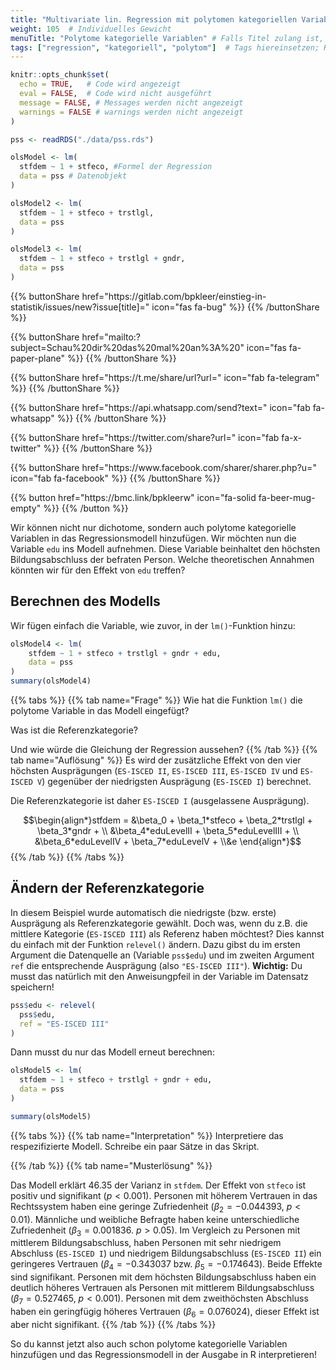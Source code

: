 ```yaml
---
title: "Multivariate lin. Regression mit polytomen kategoriellen Variablen"  # Titel der Seite
weight: 105  # Individuelles Gewicht 
menuTitle: "Polytome kategorielle Variablen" # Falls Titel zulang ist, hier Kurztitel
tags: ["regression", "kategoriell", "polytom"]  # Tags hiereinsetzen; Kurzwort, was auf der Seite passsiert
---
```


```r
knitr::opts_chunk$set(
  echo = TRUE,   # Code wird angezeigt
  eval = FALSE,  # Code wird nicht ausgeführt
  message = FALSE, # Messages werden nicht angezeigt
  warnings = FALSE # warnings werden nicht angezeigt
)

pss <- readRDS("./data/pss.rds")

olsModel <- lm(
  stfdem ~ 1 + stfeco, #Formel der Regression
  data = pss # Datenobjekt
)  

olsModel2 <- lm(
  stfdem ~ 1 + stfeco + trstlgl,   
  data = pss
)      

olsModel3 <- lm(
  stfdem ~ 1 + stfeco + trstlgl + gndr,   
  data = pss
)           
```

{{% buttonShare href=\"https\:\/\/gitlab.com\/bpkleer\/einstieg-in-statistik\/issues\/new?issue[title]=\" icon=\"fas fa-bug\" %}} {{% /buttonShare %}} 

{{% buttonShare href=\"mailto\:?subject=Schau\%20dir\%20das\%20mal\%20an\%3A\%20\" icon=\"fas fa-paper-plane\" %}} {{% /buttonShare %}}

{{% buttonShare href=\"https\:\/\/t.me\/share\/url?url=\" icon=\"fab fa-telegram\" %}} {{% /buttonShare %}}

{{% buttonShare href=\"https\:\/\/api.whatsapp.com\/send?text=\" icon=\"fab fa-whatsapp\" %}} {{% /buttonShare %}}

{{% buttonShare href=\"https\:\/\/twitter.com\/share?url=\" icon=\"fab fa-x-twitter\" %}} {{% /buttonShare %}}

{{% buttonShare href=\"https\:\/\/www.facebook.com\/sharer\/sharer.php?u=\" icon=\"fab fa-facebook\" %}} {{% /buttonShare %}}

{{% button href=\"https\:\/\/bmc.link\/bpkleerw\" icon=\"fa-solid fa-beer-mug-empty\" %}} {{% /button %}}

Wir können nicht nur dichotome, sondern auch polytome kategorielle Variablen in das Regressionsmodell hinzufügen. Wir möchten nun die Variable `edu` ins Modell aufnehmen. Diese Variable beinhaltet den höchsten Bildungsabschluss der befraten Person. Welche theoretischen Annahmen könnten wir für den Effekt von `edu` treffen?

## Berechnen des Modells
Wir fügen einfach die Variable, wie zuvor, in der `lm()`-Funktion hinzu:
```r
olsModel4 <- lm(
    stfdem ~ 1 + stfeco + trstlgl + gndr + edu,   
    data = pss
)
summary(olsModel4)
```

{{% tabs %}}
{{% tab name=\"Frage\" %}}
Wie hat die Funktion `lm()` die polytome Variable in das Modell eingefügt? 

Was ist die Referenzkategorie?

Und wie würde die Gleichung der Regression aussehen?
{{% /tab %}}
{{% tab name=\"Auflösung\" %}}
Es wird der zusätzliche Effekt von den vier höchsten Ausprägungen (`ES-ISCED II`, `ES-ISCED III`, `ES-ISCED IV` und `ES-ISCED V`) gegenüber der niedrigsten Ausprägung (`ES-ISCED I`) berechnet. 

Die Referenzkategorie ist daher `ES-ISCED I` (ausgelassene Ausprägung).

$$\begin{align*}stfdem = &\beta_0 + \beta_1*stfeco + \beta_2*trstlgl + \beta_3*gndr + \\ &\beta_4*eduLevelII + \beta_5*eduLevelIII + \\ &\beta_6*eduLevelIV + \beta_7*eduLevelV + \\&e \end{align*}$$
{{% /tab %}}
{{% /tabs %}}

## Ändern der Referenzkategorie
In diesem Beispiel wurde automatisch die niedrigste (bzw. erste) Ausprägung als Referenzkategorie gewählt. Doch was, wenn du z.B. die mittlere Kategorie (`ES-ISCED III`) als Referenz haben möchtest? Dies kannst du einfach mit der Funktion `relevel()` ändern. Dazu gibst du im ersten Argument die Datenquelle an (Variable `pss$edu`) und im zweiten Argument `ref` die entsprechende Ausprägung (also `"ES-ISCED III"`). **Wichtig:** Du musst das natürlich mit den Anweisungpfeil in der Variable im Datensatz speichern!

```r
pss$edu <- relevel(
  pss$edu, 
  ref = "ES-ISCED III"
) 
```

Dann musst du nur das Modell erneut berechnen:
```r
olsModel5 <- lm(
  stfdem ~ 1 + stfeco + trstlgl + gndr + edu,
  data = pss
)

summary(olsModel5)
```

{{% tabs %}}
{{% tab name=\"Interpretation\" %}}
Interpretiere das respezifizierte Modell. Schreibe ein paar Sätze in das Skript. 

{{% /tab %}}
{{% tab name=\"Musterlösung\" %}}

Das Modell erklärt $46.35 %$ der Varianz in `stfdem`. Der Effekt von `stfeco` ist positiv und signifikant ($p<0.001$). Personen mit höherem Vertrauen in das Rechtssystem haben eine geringe Zufriedenheit ($\beta_2 = -0.044393$, $p<0.01$). Männliche und weibliche Befragte haben keine unterschiedliche Zufriedenheit ($\beta_3 = 0.001836$. $p>0.05$). Im Vergleich zu Personen mit mittlerem Bildungsabschluss, haben Personen mit sehr niedrigem Abschluss (`ES-ISCED I`) und niedrigem Bildungsabschluss (`ES-ISCED II`) ein geringeres Vertrauen ($\beta_4 = -0.343037$ bzw. $\beta_5 = -0.174643$). Beide Effekte sind signifikant. Personen mit dem höchsten Bildungsabschluss haben ein deutlich höheres Vertrauen als Personen mit mittlerem Bildungsabschluss ($\beta_7 = 0.527465$, $p<0.001$). Personen mit dem zweithöchsten Abschluss haben ein geringfügig höheres Vertrauen ($\beta_6 = 0.076024$), dieser Effekt ist aber nicht signifikant. 
{{% /tab %}}
{{% /tabs %}}

So du kannst jetzt also auch schon polytome kategorielle Variablen hinzufügen und das Regressionsmodell in der Ausgabe in R interpretieren!